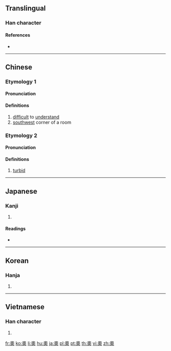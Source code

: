 {{also|奥}}
==Translingual==

===Han character===
{{Han char|rn=37|rad=大|as=10|sn=13|four=27430|canj=HBK|ids=⿱⿵⿱丿冂釆大}}

====References====
* {{Han ref|kx=0253.190|dkj=05985|dj=0515.140|hdz=10547.031|uh=5967|ud=22887|bh=B6F8|bd=46840}}

----

==Chinese==
{{zh-forms|s=奥}}

===Etymology 1===

====Pronunciation====
{{zh-pron
|m=ào
|c=ou3
|mc=y
|oc=1,1
|cat=a,n
}}

====Definitions====
{{zh-hanzi}}

# [[difficult]] to [[understand]]
# [[southwest]] corner of a room

===Etymology 2===

====Pronunciation====
{{zh-pron
|m=yù
|c=juk1
|dial=n
|oc=2,n
|cat=a
}}

====Definitions====
{{zh-hanzi}}

# [[turbid]]

----

==Japanese==

===Kanji===
{{ja-kanji|grade=|rs=大10|style=ky|shin=奥}}

# {{defn|lang=ja|sort=大10}}

====Readings====
* {{ja-readings|goon=[[おう]] (ō), [[おく]] (oku)|kanon=[[おう]] (ō), [[いく]] (iku)|kun=[[おく]] (oku), [[くま]] (kuma)}}

----

==Korean==

===Hanja===
{{ko-hanja|hangeul=[[오]], [[욱]]|eumhun=[[깊을]], [[따뜻할]]|rv=o, uk|mr=o, uk|y=o, wuk|ehrv=gip-eul, ttatteushal|ehmr=kip-ŭl, ttattŭshal|ehy=kiph-ul, ttattushal}}

# {{defn|lang=ko|sort=大10}}

----

==Vietnamese==

===Han character===
{{vi-hantu|[[áo]]|rs=大10}}

# {{defn|lang=vi|sort=大10}}

[[fr:奧]]
[[ko:奧]]
[[li:奧]]
[[hu:奧]]
[[ja:奧]]
[[pl:奧]]
[[pt:奧]]
[[th:奧]]
[[vi:奧]]
[[zh:奧]]